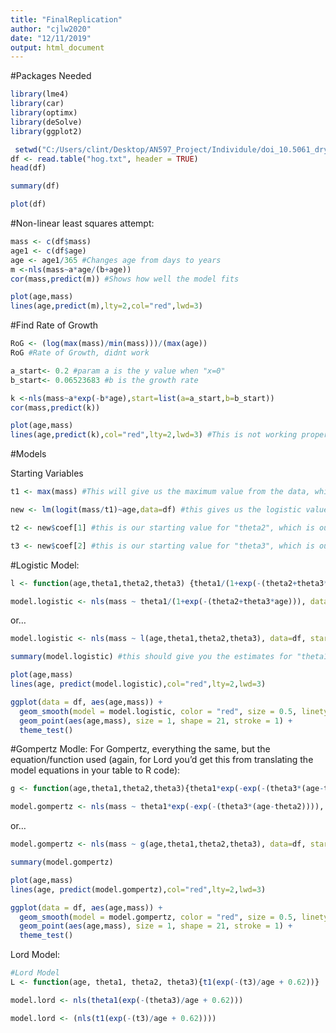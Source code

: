 ```yaml
---
title: "FinalReplication"
author: "cjlw2020"
date: "12/11/2019"
output: html_document
---
```

#Packages Needed
```r
library(lme4)
library(car)
library(optimx)
library(deSolve)
library(ggplot2)
```
```r
 setwd("C:/Users/clint/Desktop/AN597_Project/Individule/doi_10.5061_dryad.0r31r__v1")
df <- read.table("hog.txt", header = TRUE)
head(df)
```

```r
summary(df)
```
```r
plot(df)
```
#Non-linear least squares attempt:
```r
mass <- c(df$mass)
age1 <- c(df$age)
age <- age1/365 #Changes age from days to years
m <-nls(mass~a*age/(b+age))
cor(mass,predict(m)) #Shows how well the model fits
```

```r
plot(age,mass)
lines(age,predict(m),lty=2,col="red",lwd=3)
```
#Find Rate of Growth
```r
RoG <- (log(max(mass)/min(mass)))/(max(age)) 
RoG #Rate of Growth, didnt work
```
```r
a_start<- 0.2 #param a is the y value when "x=0"
b_start<- 0.06523683 #b is the growth rate
```
```r
k <-nls(mass~a*exp(-b*age),start=list(a=a_start,b=b_start))
cor(mass,predict(k)) 
```
```r
plot(age,mass)
lines(age,predict(k),col="red",lty=2,lwd=3) #This is not working properly
```

#Models

Starting Variables
```r
t1 <- max(mass) #This will give us the maximum value from the data, which we're saying is our starting  value for "theta1", the parameter for the asymptote of growth

new <- lm(logit(mass/t1)~age,data=df) #this gives us the logistic values for BW divided by the asymptote (an approximation of the curve values for each individual)

t2 <- new$coef[1] #this is our starting value for "theta2", which is our parameter of the midpoint of the growth curve

t3 <- new$coef[2] #this is our starting value for "theta3", which is our parameter of the rate of growth

```

#Logistic Model:
```r
l <- function(age,theta1,theta2,theta3) {theta1/(1+exp(-(theta2+theta3*age)))} #here we're writing out the function for logistic growth (this is how we tell R what function we're using to model growth... like the function in the table in your paper), which estimates parameters "theta1", "theta2", and "theta3" for changes in a variable (like "BW") based on "AGE".

model.logistic <- nls(mass ~ theta1/(1+exp(-(theta2+theta3*age))), data=df, start=list(theta1=t1,theta2=t2,theta3=t3))
```
or...
```r
model.logistic <- nls(mass ~ l(age,theta1,theta2,theta3), data=df, start=list(theta1=t1,theta2=t2,theta3=t3))

summary(model.logistic) #this should give you the estimates for "theta1", "theta2", and "theta3" based on the data.
```
```r
plot(age,mass)
lines(age, predict(model.logistic),col="red",lty=2,lwd=3)
```
```r
ggplot(data = df, aes(age,mass)) +
  geom_smooth(model = model.logistic, color = "red", size = 0.5, linetype = 2, alpha = 0.15)  +
  geom_point(aes(age,mass), size = 1, shape = 21, stroke = 1) +
  theme_test()
```

#Gompertz Modle: 
For Gompertz, everything the same, but the equation/function used (again, for Lord you'd get this from translating the model equations in your table to R code):
```r
g <- function(age,theta1,theta2,theta3){theta1*exp(-exp(-(theta3*(age-theta2))))}

model.gompertz <- nls(mass ~ theta1*exp(-exp(-(theta3*(age-theta2)))), data=df, start=list(theta1=t1,theta2=t2,theta3=t3))
```
or...
```r
model.gompertz <- nls(mass ~ g(age,theta1,theta2,theta3), data=df, start=list(theta1=t1,theta2=t2,theta3=t3))

summary(model.gompertz)
```
```r
plot(age,mass)
lines(age, predict(model.gompertz),col="red",lty=2,lwd=3)
```

```r
ggplot(data = df, aes(age,mass)) +
  geom_smooth(model = model.gompertz, color = "red", size = 0.5, linetype = 2, alpha = 0.15)  +
  geom_point(aes(age,mass), size = 1, shape = 21, stroke = 1) +
  theme_test()
```

Lord Model:
```r
#Lord Model 
L <- function(age, theta1, theta2, theta3){t1(exp(-(t3)/age + 0.62))}

model.lord <- nls(theta1(exp(-(theta3)/age + 0.62)))
```

```r
model.lord <- (nls(t1(exp(-(t3)/age + 0.62))))
```

